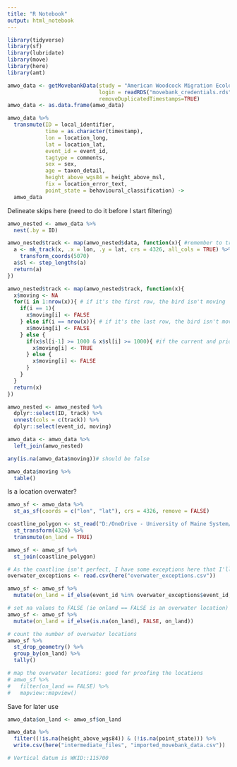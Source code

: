 ```yaml
---
title: "R Notebook"
output: html_notebook
---
```


```r
library(tidyverse)
library(sf)
library(lubridate)
library(move)
library(here)
library(amt)
```

```r
amwo_data <- getMovebankData(study = "American Woodcock Migration Ecology in Eastern North America", 
                             login = readRDS("movebank_credentials.rds"), 
                             removeDuplicatedTimestamps=TRUE)
amwo_data <- as.data.frame(amwo_data)

amwo_data %>%
  transmute(ID = local_identifier,
            time = as.character(timestamp),
            lon = location_long, 
            lat = location_lat,
            event_id = event_id,
            tagtype = comments,
            sex = sex,
            age = taxon_detail,
            height_above_wgs84 = height_above_msl,
            fix = location_error_text,
            point_state = behavioural_classification) ->
  amwo_data
```

Delineate skips here (need to do it before I start filtering)
```r
amwo_nested <- amwo_data %>% 
  nest(.by = ID)

amwo_nested$track <- map(amwo_nested$data, function(x){ #remember to transform to 5070
  a <- mk_track(x, .x = lon, .y = lat, crs = 4326, all_cols = TRUE) %>% 
    transform_coords(5070)
  a$sl <- step_lengths(a)
  return(a)
})

amwo_nested$track <- map(amwo_nested$track, function(x){
  x$moving <- NA
  for(i in 1:nrow(x)){ # if it's the first row, the bird isn't moving
    if(i == 1){
      x$moving[i] <- FALSE
    } else if(i == nrow(x)){ # if it's the last row, the bird isn't moving
      x$moving[i] <- FALSE
    } else {
      if(x$sl[i-1] >= 1000 & x$sl[i] >= 1000){ #if the current and prior steps are both at least 1 km, the bird is moving
        x$moving[i] <- TRUE
      } else {
        x$moving[i] <- FALSE
      }
    }
  }
  return(x)
})

amwo_nested <- amwo_nested %>% 
  dplyr::select(ID, track) %>% 
  unnest(cols = c(track)) %>% 
  dplyr::select(event_id, moving)

amwo_data <- amwo_data %>% 
  left_join(amwo_nested)

any(is.na(amwo_data$moving))# should be false

amwo_data$moving %>% 
  table()
```

Is a location overwater?
```r
amwo_sf <- amwo_data %>% 
  st_as_sf(coords = c("lon", "lat"), crs = 4326, remove = FALSE)

coastline_polygon <- st_read("D:/OneDrive - University of Maine System/MaineAnalysis/Data/coastline/ne_10m_coastline_poly.shp") %>% 
  st_transform(4326) %>% 
  transmute(on_land = TRUE)

amwo_sf <- amwo_sf %>% 
  st_join(coastline_polygon)

# As the coastline isn't perfect, I have some exceptions here that I'll set to on land
overwater_exceptions <- read.csv(here("overwater_exceptions.csv"))

amwo_sf <- amwo_sf %>%
  mutate(on_land = if_else(event_id %in% overwater_exceptions$event_id, TRUE, on_land))

# set na values to FALSE (ie onland == FALSE is an overwater location)
amwo_sf <- amwo_sf %>%
  mutate(on_land = if_else(is.na(on_land), FALSE, on_land))

# count the number of overwater locations
amwo_sf %>% 
  st_drop_geometry() %>% 
  group_by(on_land) %>% 
  tally()

# map the overwater locations: good for proofing the locations
# amwo_sf %>% 
#   filter(on_land == FALSE) %>% 
#   mapview::mapview()

```


Save for later use
```r
amwo_data$on_land <- amwo_sf$on_land

amwo_data %>%
  filter((!is.na(height_above_wgs84)) & (!is.na(point_state))) %>%
  write.csv(here("intermediate_files", "imported_movebank_data.csv"))

# Vertical datum is WKID::115700
```

